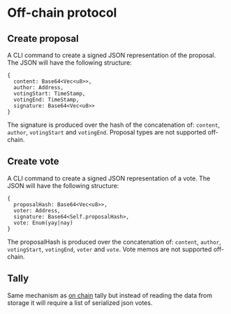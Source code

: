 # Off-chain protocol

## Create proposal

A CLI command to create a signed JSON representation of the proposal. The
JSON will have the following structure:

```
{
  content: Base64<Vec<u8>>,
  author: Address,
  votingStart: TimeStamp,
  votingEnd: TimeStamp,
  signature: Base64<Vec<u8>>
}
```

The signature is produced over the hash of the concatenation of: `content`, `author`, `votingStart` and `votingEnd`. Proposal types are not supported off-chain. 

## Create vote

A CLI command to create a signed JSON representation of a vote. The JSON
will have the following structure:

```
{
  proposalHash: Base64<Vec<u8>>,
  voter: Address,
  signature: Base64<Self.proposalHash>,
  vote: Enum(yay|nay)
}
```

The proposalHash is produced over the concatenation of: `content`, `author`, `votingStart`, `votingEnd`, `voter` and `vote`. Vote memos are not supported off-chain. 

## Tally

Same mechanism as [on chain](#tally) tally but instead of reading the data from storage it will require a list of serialized json votes.